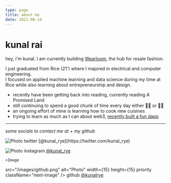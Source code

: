 ```yaml
---
type: page
title: about me
date: 2021-08-14
---
```


# kunal rai

hey, i'm kunal. I am currently building [Wearloom](https://wearloom.com), the hub for resale fashion.

I just graduated from Rice (21') where I majored in electrical and computer engineering.  
I focused on applied machine learning and data science during my time at Rice while also learning about entrepreneurship and design.    
 
- recently have been getting back into reading, currently reading A Promised Land
- still continuing to spend a good chunk of time every day either 🏋🏽 or 🚴‍♂️  
- an ongoing effort of mine is learning how to cook new cuisines
- trying to learn as much as I can about web3, [recently built a fun dapp](https://making-deals.kunalrye.repl.co/)

---

_some socials to contact me at + my github_


<div>
  <Image
  src="/images/twitter.png"
  alt="Photo"
  width={15}
  height={15}
  priority
  className="next-image"
  /> twitter [@kunal_rye](https://twitter.com/kunal_rye)


  <Image
  src="/images/instagram.png"
  alt="Photo"
  width={15}
  height={15}
  priority
  className="next-image"
  /> instagram [@kunal_rye](https://instagram.com/kunal_rye)

    <Image
  src="/images/github.png"
  alt="Photo"
  width={15}
  height={15}
  priority
  className="next-image"
  /> github [@kunalrye](https://github.com/kunalrye)

</div>
